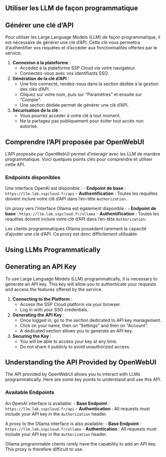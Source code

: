 ::: {.content-visible when-profile="fr"}

# Utiliser les LLM de façon programmatique

## Générer une clé d'API

Pour utiliser les Large Language Models (LLM) de façon programmatique, il est nécessaire de générer une clé d'API. Cette clé vous permettra d'authentifier vos requêtes et d'accéder aux fonctionnalités offertes par le service.

1. **Connexion à la plateforme** :
   - Accédez à la plateforme SSP Cloud via votre navigateur.
   - Connectez-vous avec vos identifiants SSO.

2. **Génération de la clé d'API** :
   - Une fois connecté, rendez-vous dans la section dédiée à la gestion des clés d'API.
   - Cliquez sur votre nom, puis sur "Paramètres" et ensuite sur "Compte".
   - Une section dédiée permet de générer une clé d'API.

3. **Sécurisation de la clé** :
   - Vous pourrez accéder à votre clé à tout moment.
   - Ne la partagez pas publiquement pour éviter tout accès non autorisé.

## Comprendre l'API proposée par OpenWebUI

L'API proposée par OpenWebUI permet d'interagir avec les LLM de manière programmatique. Voici quelques points clés pour comprendre et utiliser cette API.

### Endpoints disponibles

Une interface OpenAI est disponible :
- **Endpoint de base** : `https://llm.lab.sspcloud.fr/api`
- **Authentification** : Toutes les requêtes doivent inclure votre clé d'API dans l'en-tête `Authorization`.

Un proxy vers l'interface Ollama est également disponible :
- **Endpoint de base** : `https://llm.lab.sspcloud.fr/ollama`
- **Authentification** : Toutes les requêtes doivent inclure votre clé d'API dans l'en-tête `Authorization`.

::: {.callout-warning}
Les clients programmatiques Ollama possèdent rarement la capacité d'ajouter une clé d'API. Ce proxy est donc difficilement utilisable.
:::

:::



::: {.content-visible when-profile="en"}

# Using LLMs Programmatically

## Generating an API Key

To use Large Language Models (LLM) programmatically, it is necessary to generate an API key. This key will allow you to authenticate your requests and access the features offered by the service.

1. **Connecting to the Platform** :
   - Access the SSP Cloud platform via your browser.
   - Log in with your SSO credentials.

2. **Generating the API Key** :
   - Once logged in, go to the section dedicated to API key management.
   - Click on your name, then on "Settings" and then on "Account".
   - A dedicated section allows you to generate an API key.

3. **Securing the Key** :
   - You will be able to access your key at any time.
   - Do not share it publicly to avoid unauthorized access.

## Understanding the API Provided by OpenWebUI

The API provided by OpenWebUI allows you to interact with LLMs programmatically. Here are some key points to understand and use this API.

### Available Endpoints

An OpenAI interface is available:
- **Base Endpoint** : `https://llm.lab.sspcloud.fr/api`
- **Authentication** : All requests must include your API key in the `Authorization` header.

A proxy to the Ollama interface is also available:
- **Base Endpoint** : `https://llm.lab.sspcloud.fr/ollama`
- **Authentication** : All requests must include your API key in the `Authorization` header.

::: {.callout-warning}
Ollama programmable clients rarely have the capability to add an API key. This proxy is therefore difficult to use.
:::
:::